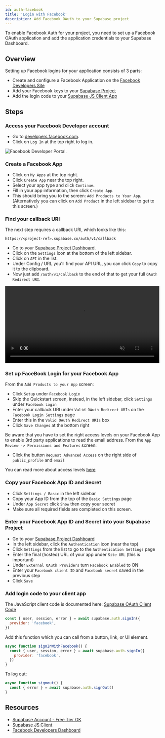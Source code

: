```yaml
---
id: auth-facebook
title: 'Login with Facebook'
description: Add Facebook OAuth to your Supabase project
---
```



To enable Facebook Auth for your project, you need to set up a Facebook OAuth application and add the application credentials to your Supabase Dashboard.

## Overview

Setting up Facebook logins for your application consists of 3 parts:

- Create and configure a Facebook Application on the [Facebook Developers Site](https://developers.facebook.com)
- Add your Facebook keys to your [Supabase Project](https://supabase.com)
- Add the login code to your [Supabase JS Client App](https://github.com/supabase/supabase-js)

## Steps

### Access your Facebook Developer account

- Go to [developers.facebook.com](https://developers.facebook.com).
- Click on `Log In` at the top right to log in.

![Facebook Developer Portal.](/img/guides/facebook-portal.png)

### Create a Facebook App

- Click on `My Apps` at the top right.
- Click `Create App` near the top right.
- Select your app type and click `Continue`.
- Fill in your app information, then click `Create App`.
- This should bring you to the screen: `Add Products to Your App`. (Alternatively you can click on `Add Product` in the left sidebar to get to this screen.)

### Find your callback URI

The next step requires a callback URI, which looks like this:

`https://<project-ref>.supabase.co/auth/v1/callback`

- Go to your [Supabase Project Dashboard](https://supabase.com).
- Click on the `Settings` icon at the bottom of the left sidebar.
- Click on `API` in the list.
- Under Config / URL you'll find your API URL, you can click `Copy` to copy it to the clipboard.
- Now just add `/auth/v1/callback` to the end of that to get your full `OAuth Redirect URI`.

<video width="99%" muted playsInline controls="true">
  <source src="/docs/videos/api/api-url-and-key.mp4" type="video/mp4" muted playsInline />
</video>

### Set up FaceBook Login for your Facebook App

From the `Add Products to your App` screen:

- Click `Setup` under `Facebook Login`
- Skip the Quickstart screen, instead, in the left sidebar, click `Settings` under `Facebook Login`
- Enter your callback URI under `Valid OAuth Redirect URIs` on the `Facebook Login Settings` page
- Enter this in the `Valid OAuth Redirect URIs` box
- Click `Save Changes` at the bottom right

Be aware that you have to set the right access levels on your Facebook App to enable 3rd party applications to read the email address.
From the `App Review -> Permissions and Features` screen:

- Click the button `Request Advanced Access` on the right side of `public_profile` and `email`

You can read more about access levels [here](https://developers.facebook.com/docs/graph-api/overview/access-levels/)

### Copy your Facebook App ID and Secret

- Click `Settings / Basic` in the left sidebar
- Copy your App ID from the top of the `Basic Settings` page
- Under `App Secret` click `Show` then copy your secret
- Make sure all required fields are completed on this screen.

### Enter your Facebook App ID and Secret into your Supabase Project

- Go to your [Supabase Project Dashboard](https://supabase.com)
- In the left sidebar, click the `Authentication` icon (near the top)
- Click `Settings` from the list to go to the `Authentication Settings` page
- Enter the final (hosted) URL of your app under `Site URL` (this is important)
- Under `External OAuth Providers` turn `Facebook Enabled` to ON
- Enter your `Facebook client ID` and `Facebook secret` saved in the previous step
- Click `Save`

### Add login code to your client app

The JavaScript client code is documented here: [Supabase OAuth Client Code](https://supabase.com/docs/reference/javascript/auth-signin#sign-in-using-third-party-providers)

```js
const { user, session, error } = await supabase.auth.signIn({
  provider: 'facebook',
})
```

Add this function which you can call from a button, link, or UI element.

```js
async function signInWithFacebook() {
  const { user, session, error } = await supabase.auth.signIn({
    provider: 'facebook',
  })
}
```

To log out:

```js
async function signout() {
  const { error } = await supabase.auth.signOut()
}
```

## Resources

- [Supabase Account - Free Tier OK](https://supabase.com)
- [Supabase JS Client](https://github.com/supabase/supabase-js)
- [Facebook Developers Dashboard](https://developers.facebook.com/)
